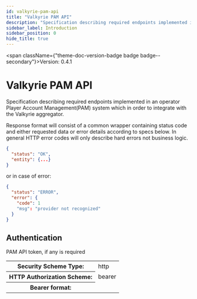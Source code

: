 ```yaml
---
id: valkyrie-pam-api
title: "Valkyrie PAM API"
description: "Specification describing required endpoints implemented in an operator"
sidebar_label: Introduction
sidebar_position: 0
hide_title: true
---
```



<span className={"theme-doc-version-badge badge badge--secondary"}>Version: 0.4.1</span>

# Valkyrie PAM API



Specification describing required endpoints implemented in an operator
Player Account Management(PAM) system which in order to integrate with
the Valkyrie aggregator.

Response format will consist of a common wrapper containing status
code and either requested data or error details according to specs
below. In general HTTP error codes will only describe hard errors
not business logic.
```json
{
  "status": "OK",
  "entity": {...}
}
```
or in case of error:
```json
{
  "status": "ERROR",
  "error": {
    "code": 1
    "msg": "provider not recognized"
  }
}
```


<div style={{"marginBottom":"2rem"}}><h2 id={"authentication"} style={{"marginBottom":"1rem"}}>Authentication</h2><Tabs><TabItem label={"Bearer Auth"} value={"bearerAuth"}>

PAM API token, if any is required

<div><table><tbody><tr><th>Security Scheme Type:</th><td>http</td></tr><tr><th>HTTP Authorization Scheme:</th><td>bearer</td></tr><tr><th>Bearer format:</th><td></td></tr></tbody></table></div></TabItem></Tabs></div>
      
